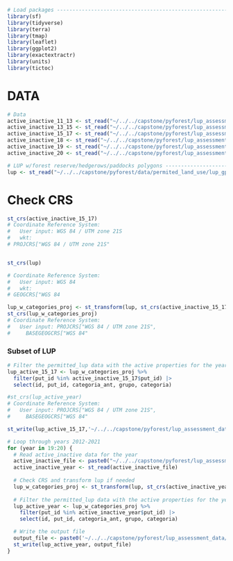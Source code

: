 ```r
# Load packages ---------------------------------------------------------
library(sf)
library(tidyverse)
library(terra) 
library(tmap)
library(leaflet)
library(ggplot2)
library(exactextractr)
library(units)
library(tictoc)
```

# DATA
```r
# Data 
active_inactive_11_13 <- st_read("~/../../capstone/pyforest/lup_assessment_data/active_inactive_subsets/active_inactive_11_13.gpkg")
active_inactive_13_15 <- st_read("~/../../capstone/pyforest/lup_assessment_data/active_inactive_subsets/active_inactive_13_15.gpkg")
active_inactive_15_17 <- st_read("~/../../capstone/pyforest/lup_assessment_data/active_inactive_subsets/active_inactive_15_17.gpkg")
active_inactive_18 <- st_read("~/../../capstone/pyforest/lup_assessment_data/active_inactive_subsets/active_inactive_18.gpkg")
active_inactive_19 <- st_read("~/../../capstone/pyforest/lup_assessment_data/active_inactive_subsets/active_inactive_19.gpkg")
active_inactive_20 <- st_read("~/../../capstone/pyforest/lup_assessment_data/active_inactive_subsets/active_inactive_20.gpkg")
```

```r
# LUP w/forest reserve/hedgerows/paddocks polygons ----------------------------------
lup <- st_read("~/../../capstone/pyforest/data/permited_land_use/lup_gpkg/lup.gpkg", layer = "lup_cadaster")
```

# Check CRS
```r
st_crs(active_inactive_15_17) 
# Coordinate Reference System:
#   User input: WGS 84 / UTM zone 21S 
#   wkt:
# PROJCRS["WGS 84 / UTM zone 21S"


st_crs(lup)

# Coordinate Reference System:
#   User input: WGS 84 
#   wkt:
# GEOGCRS["WGS 84
```


```r
lup_w_categories_proj <- st_transform(lup, st_crs(active_inactive_15_17))
st_crs(lup_w_categories_proj)
# Coordinate Reference System:
#   User input: PROJCRS["WGS 84 / UTM zone 21S",
#     BASEGEOGCRS["WGS 84"
```

### Subset of LUP
```r

# Filter the permitted_lup data with the active properties for the year range
lup_active_15_17 <- lup_w_categories_proj %>% 
  filter(put_id %in% active_inactive_15_17$put_id) |>
  select(id, put_id, categoria_ant, grupo, categoria)

#st_crs(lup_active_year)
# Coordinate Reference System:
#   User input: PROJCRS["WGS 84 / UTM zone 21S",
#     BASEGEOGCRS["WGS 84"

st_write(lup_active_15_17,'~/../../capstone/pyforest/lup_assessment_data/lup_subsets/lup_15_17.gpkg')
```



```r
# Loop through years 2012-2021
for (year in 19:20) {
  # Read active_inactive data for the year
  active_inactive_file <- paste0("~/../../capstone/pyforest/lup_assessment_data/active_inactive_subsets/active_inactive_", year, ".gpkg")
  active_inactive_year <- st_read(active_inactive_file)
  
  # Check CRS and transform lup if needed
  lup_w_categories_proj <- st_transform(lup, st_crs(active_inactive_year))
  
  # Filter the permitted_lup data with the active properties for the year
  lup_active_year <- lup_w_categories_proj %>% 
    filter(put_id %in% active_inactive_year$put_id) |>
    select(id, put_id, categoria_ant, grupo, categoria)

  # Write the output file
  output_file <- paste0('~/../../capstone/pyforest/lup_assessment_data/lup_subsets/lup_', year, '.gpkg')
  st_write(lup_active_year, output_file)
}
```